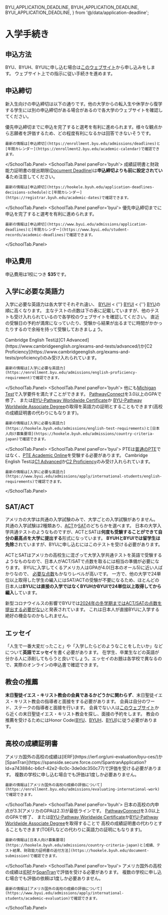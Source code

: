   BYU_APPLICATION_DEADLINE,
  BYUH_APPLICATION_DEADLINE,
  BYUI_APPLICATION_DEADLINE,
} from '@/data/application-deadline';


# 入学手続き


## 申込方法

BYU、BYUH、BYUIに申し込む場合は[このウェブサイト](https://www.churchofjesuschrist.org/church-education/apply-to-church-schools?lang=eng)から申し込みをします。
ウェブサイト上での指示に従い手続きを進めます。


## 申込締切

新入生向けの申込締切は以下の通りです。他の大学からの転入生や休学から復学する学生には別の申込締切がある場合があるので各大学のウェブサイトを確認してください。

<SchoolTab>
  <SchoolTab.Panel paneFor='byu'>
    <DeadlineTable school='BYU' data={BYU_APPLICATION_DEADLINE} />
    優先申込締切までに申込を完了すると選考を有利に進められます。様々な観点から志願者を評価するため、どの程度有利になるかは回答できないそうです。

    最新の情報は[申込締切](https://enrollment.byu.edu/admissions/deadlines)と[年間カレンダー](https://enrollment2.byu.edu/academic-calendar)で確認できます。
  </SchoolTab.Panel>
  <SchoolTab.Panel paneFor='byuh'>
    <DeadlineTable school='BYUH' data={BYUH_APPLICATION_DEADLINE} />
    成績証明書と財政能力証明書の提出期限([Document Deadline](https://hookele.byuh.edu/application-deadlines-decisions-schedule))は**申込締切よりも前に設定されている**ため注意してください。

    最新の情報は[申込締切](https://hookele.byuh.edu/application-deadlines-decisions-schedule)と[年間カレンダー](https://registrar.byuh.edu/academic-dates)で確認できます。
  </SchoolTab.Panel>
  <SchoolTab.Panel paneFor='byui'>
    <DeadlineTable school='BYUI' data={BYUI_APPLICATION_DEADLINE} />
    優先申込締切までに申込を完了すると選考を有利に進められます。

    最新の情報は[申込締切](https://www.byui.edu/admissions/application-deadlines)と[年間カレンダー](https://www.byui.edu/student-records/academic-deadlines)で確認できます。
  </SchoolTab.Panel>
</SchoolTab>


## 申込費用

申込費用は1校につき **$35**です。


## 入学に必要な英語力

入学に必要な英語力は各大学でそれぞれ違い、
[BYUH](https://hookele.byuh.edu/admissions/english-test-requirements) < {''}
[BYUI](https://www.byui.edu/admissions/apply/international-students/english-requirements) < {''}
[BYU](https://enrollment.byu.edu/admissions/english-proficiency-requirement)の順に高くなります。
主なテストの点数は下の表に記載していますが、他のテストも受け入れられているので各学校のウェブサイトを確認してください。
直近の受験日の予約が満席になっていたり、受験から結果が出るまでに時間がかかったりするので余裕を持って受験しておきましょう。

<SchoolTab>
  <SchoolTab.Panel paneFor='byu'>
    <EnglishRequirementBySchoolTable school='BYU' data={ENGLISH_REQUIREMENT_BY_SCHOOL.byu} />
    Cambridge English Testは[C1 Advanced](https://www.cambridgeenglish.org/exams-and-tests/advanced/)か[C2 Proficiency](https://www.cambridgeenglish.org/exams-and-tests/proficiency/)のみ受け入れられています。

    最新の情報は[入学に必要な英語力](https://enrollment.byu.edu/admissions/english-proficiency-requirement)で確認できます。
  </SchoolTab.Panel>
  <SchoolTab.Panel paneFor='byuh'>
    <EnglishRequirementBySchoolTable school='BYUH' data={ENGLISH_REQUIREMENT_BY_SCHOOL.byuh} />
    他にも[Michigan Test](https://michiganassessment.org/michigan-tests/met-new/)で入学要件を満たすことができます。
    [PathwayConnect](https://www.byupathway.org/pathwayconnect)を3.0以上のGPAで修了、
    または[BYU-Pathway Worldwide Certificate](https://www.byupathway.org/degrees/program-list#certificate)か
    [BYU-Pathway Worldwide Associate Degree](https://www.byupathway.org/degrees/program-list#certificate)の取得を英語力の証明とすることもできます(高校の成績証明書の代わりにもなります)。

    最新の情報は[入学に必要な英語力](https://hookele.byuh.edu/admissions/english-test-requirements)と[日本人向け募集要項](https://hookele.byuh.edu/admissions/country-criteria-japan)で確認できます。
  </SchoolTab.Panel>
  <SchoolTab.Panel paneFor='byui'>
    <EnglishRequirementBySchoolTable school='BYUI' data={ENGLISH_REQUIREMENT_BY_SCHOOL.byui} />
    PTEは[普通のPTE](https://www.pearsonpte.com/pte-academic)ではなく、[PTE Academic Online](https://www.pearsonpte.com/pte-academic-online)を受験する必要があります。
    Cambridge English Testは[C1 Advanced](https://www.cambridgeenglish.org/exams-and-tests/advanced/)か[C2 Proficiency](https://www.cambridgeenglish.org/exams-and-tests/proficiency/)のみ受け入れられています。

    最新の情報は[入学に必要な英語力](https://www.byui.edu/admissions/apply/international-students/english-requirements)で確認できます。
  </SchoolTab.Panel>
</SchoolTab>


## SAT/ACT

アメリカの大学は共通の入学試験のみで、大学ごとの入学試験がありません。
共通の入学試験は2種類あり、[ACT](http://global.act.org)か[SAT](https://collegereadiness.collegeboard.org/sat)のどちらかを選べます。
日本の大学入学共通テストのようなものですが、ACTとSATは**何度も受験することができて自分の最高点を大学に提出する**形式になっています。
**BYUHとBYUIでは留学生は免除**されていますが、BYUに申し込むにはこのテストを受ける必要があります。

ACTとSATはアメリカの高校生に混ざって大学入学共通テストを英語で受験するようなものなので、日本人がACT/SATで点数を取るには相当の準備が必要になります。
BYUに入学してくるアメリカ人はGPAが4.0(日本のオール5)に近い人ばかりなので、
[必要な点数](https://enrollment.byu.edu/admissions/entrance-averages)もかなりレベルが高いです。
一方で、他の大学で24単位以上取得した学生の編入にはSAT/ACTの受験が不要になるため、ほとんどの日本人は**BYUには直接の入学ではなくBYUHかBYUIで24単位以上取得してから編入**しています。

新型コロナウイルスの影響でBYUでは[2024年の冬学期まではACT/SATの点数を提出する必要がない](https://enrollment.byu.edu/admissions/educational-history)と発表されています。
これは日本人が直接BYUに入学する絶好の機会なのかもしれません。


## エッセイ

「人生で一番大変だったこと」や「入学したらどのようなことをしたいか」などについて**英語でエッセイ**を書く必要があります。
在学生、卒業生などの英語が分かる人に添削してもらうと良いでしょう。エッセイのお題は各学校で異なるので、実際のオンラインの申込書で確認できます。


## 教会の推薦

**末日聖徒イエス・キリスト教会の会員であるかどうかに関わらず**、末日聖徒イエス・キリスト教会の指導者と面接をする必要があります。
会員は自分のワード、ステークの指導者と面接を行います。
会員でない人は[このウェブサイト](https://www.churchofjesuschrist.org/maps/meetinghouses/)から近くの末日聖徒イエス・キリスト教会を探し、面接の予約をします。
教会の推薦を受けるためにはHonor Code([BYU](https://policy.byu.edu/view/index.php?p=26)、[BYUH](https://honorcode.byuh.edu)、[BYUI](https://www.byui.edu/student-honor-office/ces-honor-code))に従う必要があります。


## 高校の成績証明書

<SchoolTab>
  <SchoolTab.Panel paneFor='byu'>
    アメリカ国外の高校の成績は[IERF](https://ierf.org/uni-evaluation/byu-ces/)か[SpanTran](https://spanside.secure.force.com/SpantranApplication?Id=a743884c-b6cf-42e2-8c0c-3de0dc350c77)で評価を受ける必要があります。
    複数の学校に申し込む場合でも評価は1度しか必要ありません。

    最新の情報は[アメリカ国外の高校の成績の評価について](https://enrollment.byu.edu/admissions/evaluating-international-work)で確認できます。
  </SchoolTab.Panel>
  <SchoolTab.Panel paneFor='byuh'>
    日本の高校の内申点が3.3(アメリカのGPAは2.3)が最低ラインです。
    [PathwayConnect](https://www.byupathway.org/pathwayconnect)を3.0以上のGPAで修了、
    または[BYU-Pathway Worldwide Certificate](https://www.byupathway.org/degrees/program-list#certificate)か[BYU-Pathway Worldwide Associate Degree](https://www.byupathway.org/degrees/program-list#certificate)を取得することで
    高校の成績証明書の代わりとすることもできます(TOEFLなどの代わりに英語力の証明にもなります)。

    最新の情報は[日本人向け募集要項](https://hookele.byuh.edu/admissions/country-criteria-japan)と[成績、テスト結果、財政能力証明書の送付方法](https://hookele.byuh.edu/document-submission)で確認できます。
  </SchoolTab.Panel>
  <SchoolTab.Panel paneFor='byui'>
    アメリカ国外の高校の成績は[IERF](https://ierf.org/uni-evaluation/byu-ces/)か[SpanTran](https://spanside.secure.force.com/SpantranApplication?Id=a743884c-b6cf-42e2-8c0c-3de0dc350c77)で評価を受ける必要があります。
    複数の学校に申し込む場合でも評価の依頼は1度しか必要ありません。

    最新の情報は[アメリカ国外の高校の成績の評価について](https://www.byui.edu/admissions/apply/international-students/academic-evaluation)で確認できます。
  </SchoolTab.Panel>
</SchoolTab>
